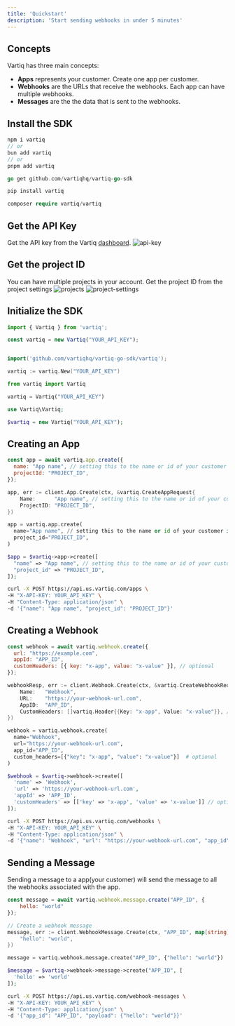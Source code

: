 ```yaml
---
title: 'Quickstart'
description: 'Start sending webhooks in under 5 minutes'
---
```


## Concepts

Vartiq has three main concepts:

- **Apps** represents your customer. Create one app per customer.
- **Webhooks** are the URLs that receive the webhooks. Each app can have multiple webhooks.
- **Messages** are the the data that is sent to the webhooks.

## Install the SDK

<CodeGroup>

```javascript JavaScript
npm i vartiq
// or
bun add vartiq
// or
pnpm add vartiq
```

```go Go
go get github.com/vartiqhq/vartiq-go-sdk
```

```python Python
pip install vartiq
```

```php PHP
composer require vartiq/vartiq
```

</CodeGroup>

## Get the API Key

Get the API key from the Vartiq [dashboard](https://dashboard.vartiq.com/api-keys).
![api-key](/images/checks-passed.png)

## Get the project ID

You can have multiple projects in your account. Get the project ID from the project settings
![projects](/images/checks-passed.png)
![project-settings](/images/checks-passed.png)

## Initialize the SDK

<CodeGroup>

```javascript JavaScript
import { Vartiq } from 'vartiq';

const vartiq = new Vartiq("YOUR_API_KEY");
```

```go Go

import('github.com/vartiqhq/vartiq-go-sdk/vartiq');

vartiq := vartiq.New("YOUR_API_KEY")

````

```python Python
from vartiq import Vartiq

vartiq = Vartiq("YOUR_API_KEY")
````

```php PHP
use Vartiq\Vartiq;

$vartiq = new Vartiq("YOUR_API_KEY");
```

</CodeGroup>

## Creating an App

<CodeGroup>

```javascript JavaScript
const app = await vartiq.app.create({
  name: "App name", // setting this to the name or id of your customer is recommended
  projectId: "PROJECT_ID",
});
```

```go Go
app, err := client.App.Create(ctx, &vartiq.CreateAppRequest{
	Name:      "App name", // setting this to the name or id of your customer is recommended
	ProjectID: "PROJECT_ID",
})
```

```python Python
app = vartiq.app.create(
  name="App name", // setting this to the name or id of your customer is recommended
  project_id="PROJECT_ID",
)
```

```php PHP
$app = $vartiq->app->create([
  "name" => "App name", // setting this to the name or id of your customer is recommended
  "project_id" => "PROJECT_ID",
]);
```

```bash cURL
curl -X POST https://api.us.vartiq.com/apps \
-H "X-API-KEY: YOUR_API_KEY" \
-H "Content-Type: application/json" \
-d '{"name": "App name", "project_id": "PROJECT_ID"}'
```

</CodeGroup>

## Creating a Webhook

<CodeGroup>

```javascript JavaScript
const webhook = await vartiq.webhook.create({
  url: "https://example.com",
  appId: "APP_ID",
  customHeaders: [{ key: "x-app", value: "x-value" }], // optional
});
```

```go Go
webhookResp, err := client.Webhook.Create(ctx, &vartiq.CreateWebhookRequest{
	Name:   "Webhook",
	URL:    "https://your-webhook-url.com",
	AppID:  "APP_ID",
	CustomHeaders: []vartiq.Header{{Key: "x-app", Value: "x-value"}}, // optional
})
```

```python Python
webhook = vartiq.webhook.create(
  name="Webhook",
  url="https://your-webhook-url.com",
  app_id="APP_ID",
  custom_headers=[{"key": "x-app", "value": "x-value"}]  # optional
)
```

```php PHP
$webhook = $vartiq->webhook->create([
  'name' => 'Webhook',
  'url' => 'https://your-webhook-url.com',
  'appId' => 'APP_ID',
  'customHeaders' => [['key' => 'x-app', 'value' => 'x-value']] // optional
]);
```

```bash cURL
curl -X POST https://api.us.vartiq.com/webhooks \
-H "X-API-KEY: YOUR_API_KEY" \
-H "Content-Type: application/json" \
-d '{"name": "Webhook", "url": "https://your-webhook-url.com", "app_id": "APP_ID", "custom_headers": [{"key": "x-app", "value": "x-value"}]}'
```

</CodeGroup>

## Sending a Message

Sending a message to a app(your customer) will send the message to all the webhooks associated with the app.

<CodeGroup>

```javascript JavaScript
const message = await vartiq.webhook.message.create("APP_ID", { 
    hello: "world" 
});
```

```go Go
// Create a webhook message
message, err := client.WebhookMessage.Create(ctx, "APP_ID", map[string]interface{}{
	"hello": "world",
})
```

```python Python
message = vartiq.webhook.message.create("APP_ID", {"hello": "world"})
```

```php PHP
$message = $vartiq->webhook->message->create("APP_ID", [
  'hello' => 'world'
]);
```

```bash cURL
curl -X POST https://api.us.vartiq.com/webhook-messages \
-H "X-API-KEY: YOUR_API_KEY" \
-H "Content-Type: application/json" \
-d '{"app_id": "APP_ID", "payload": {"hello": "world"}}'
```

</CodeGroup>
